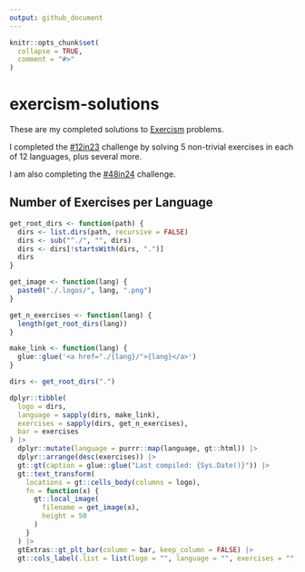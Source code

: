 ```yaml
---
output: github_document
---
```


<!-- README.md is generated from README.Rmd. Please edit that file -->

```r
knitr::opts_chunk$set(
  collapse = TRUE,
  comment = "#>"
)
```

# exercism-solutions

<!-- badges: start -->
<!-- badges: end -->

These are my completed solutions to [Exercism](https://exercism.org/) problems. 

I completed the [#12in23](https://exercism.org/challenges/12in23) challenge by
solving 5 non-trivial exercises in each of 12 languages, plus several more.

I am also completing the [#48in24](https://exercism.org/challenges/48in24) challenge.

## Number of Exercises per Language

```r
get_root_dirs <- function(path) {
  dirs <- list.dirs(path, recursive = FALSE)
  dirs <- sub("^./", "", dirs)
  dirs <- dirs[!startsWith(dirs, ".")]
  dirs  
}

get_image <- function(lang) {
  paste0("./.logos/", lang, ".png")
}

get_n_exercises <- function(lang) {
  length(get_root_dirs(lang))
}

make_link <- function(lang) {
  glue::glue('<a href="./{lang}/">{lang}</a>')
}

dirs <- get_root_dirs(".")

dplyr::tibble(
  logo = dirs,
  language = sapply(dirs, make_link),
  exercises = sapply(dirs, get_n_exercises),
  bar = exercises
) |>
  dplyr::mutate(language = purrr::map(language, gt::html)) |>
  dplyr::arrange(desc(exercises)) |>
  gt::gt(caption = glue::glue("Last compiled: {Sys.Date()}")) |>
  gt::text_transform(
    locations = gt::cells_body(columns = logo),
    fn = function(x) {
      gt::local_image(
        filename = get_image(x),
        height = 50
      )
    }
  ) |>  
  gtExtras::gt_plt_bar(column = bar, keep_column = FALSE) |>
  gt::cols_label(.list = list(logo = "", language = "", exercises = "", bar = ""))
```